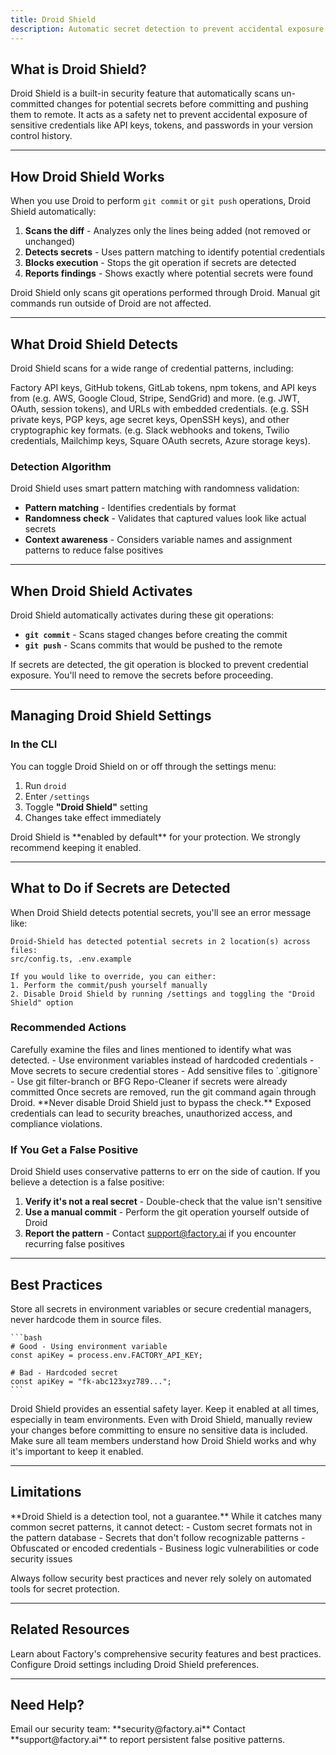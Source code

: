 ```yaml
---
title: Droid Shield
description: Automatic secret detection to prevent accidental exposure of credentials in your git commits and pushes.
---
```


## What is Droid Shield?

Droid Shield is a built-in security feature that automatically scans un-committed changes for potential secrets before committing and pushing them to remote. It acts as a safety net to prevent accidental exposure of sensitive credentials like API keys, tokens, and passwords in your version control history.

---

## How Droid Shield Works

When you use Droid to perform `git commit` or `git push` operations, Droid Shield automatically:

1. **Scans the diff** - Analyzes only the lines being added (not removed or unchanged)
2. **Detects secrets** - Uses pattern matching to identify potential credentials
3. **Blocks execution** - Stops the git operation if secrets are detected
4. **Reports findings** - Shows exactly where potential secrets were found

<Note>
  Droid Shield only scans git operations performed through Droid. Manual git commands run outside of Droid are not affected.
</Note>

---

## What Droid Shield Detects

Droid Shield scans for a wide range of credential patterns, including:

<CardGroup cols={2}>
  <Card title="API Keys & Tokens" icon="key">
    Factory API keys, GitHub tokens, GitLab tokens, npm tokens, and API keys from (e.g. AWS, Google Cloud, Stripe, SendGrid) and more.
  </Card>
  <Card title="Authentication Credentials" icon="user-lock">
    (e.g. JWT, OAuth, session tokens), and URLs with embedded credentials.
  </Card>
  <Card title="Private Keys" icon="file-shield">
    (e.g. SSH private keys, PGP keys, age secret keys, OpenSSH keys), and other cryptographic key formats.
  </Card>
  <Card title="Service-Specific Secrets" icon="cloud">
    (e.g. Slack webhooks and tokens, Twilio credentials, Mailchimp keys, Square OAuth secrets, Azure storage keys).
  </Card>
</CardGroup>

### Detection Algorithm

Droid Shield uses smart pattern matching with randomness validation:

- **Pattern matching** - Identifies credentials by format
- **Randomness check** - Validates that captured values look like actual secrets
- **Context awareness** - Considers variable names and assignment patterns to reduce false positives

---

## When Droid Shield Activates

Droid Shield automatically activates during these git operations:

- **`git commit`** - Scans staged changes before creating the commit
- **`git push`** - Scans commits that would be pushed to the remote

<Warning>
  If secrets are detected, the git operation is blocked to prevent credential exposure. You'll need to remove the secrets before proceeding.
</Warning>

---

## Managing Droid Shield Settings

### In the CLI

You can toggle Droid Shield on or off through the settings menu:

1. Run `droid`
2. Enter `/settings`
3. Toggle **"Droid Shield"** setting
4. Changes take effect immediately

<Info>
  Droid Shield is **enabled by default** for your protection. We strongly recommend keeping it enabled.
</Info>

---

## What to Do if Secrets are Detected

When Droid Shield detects potential secrets, you'll see an error message like:

```
Droid-Shield has detected potential secrets in 2 location(s) across files:
src/config.ts, .env.example

If you would like to override, you can either:
1. Perform the commit/push yourself manually
2. Disable Droid Shield by running /settings and toggling the "Droid Shield" option
```

### Recommended Actions

<Steps>
  <Step title="Review the findings">
    Carefully examine the files and lines mentioned to identify what was detected.
  </Step>
  <Step title="Remove the secrets">
    - Use environment variables instead of hardcoded credentials
    - Move secrets to secure credential stores
    - Add sensitive files to `.gitignore`
    - Use git filter-branch or BFG Repo-Cleaner if secrets were already committed
  </Step>
  <Step title="Retry the operation">
    Once secrets are removed, run the git command again through Droid.
  </Step>
</Steps>

<Warning>
  **Never disable Droid Shield just to bypass the check.** Exposed credentials can lead to security breaches, unauthorized access, and compliance violations.
</Warning>

### If You Get a False Positive

Droid Shield uses conservative patterns to err on the side of caution. If you believe a detection is a false positive:

1. **Verify it's not a real secret** - Double-check that the value isn't sensitive
2. **Use a manual commit** - Perform the git operation yourself outside of Droid
3. **Report the pattern** - Contact support@factory.ai if you encounter recurring false positives

---

## Best Practices

<AccordionGroup>
  <Accordion title="Use environment variables">
    Store all secrets in environment variables or secure credential managers, never hardcode them in source files.
    
    ```bash
    # Good - Using environment variable
    const apiKey = process.env.FACTORY_API_KEY;
    
    # Bad - Hardcoded secret
    const apiKey = "fk-abc123xyz789...";
    ```
  </Accordion>
  
  <Accordion title="Keep Droid Shield enabled">
    Droid Shield provides an essential safety layer. Keep it enabled at all times, especially in team environments.
  </Accordion>
  
  <Accordion title="Review before committing">
    Even with Droid Shield, manually review your changes before committing to ensure no sensitive data is included.
  </Accordion>
  
  <Accordion title="Educate your team">
    Make sure all team members understand how Droid Shield works and why it's important to keep it enabled.
  </Accordion>
</AccordionGroup>

---

## Limitations

<Note>
  **Droid Shield is a detection tool, not a guarantee.** While it catches many common secret patterns, it cannot detect:
  - Custom secret formats not in the pattern database
  - Secrets that don't follow recognizable patterns
  - Obfuscated or encoded credentials
  - Business logic vulnerabilities or code security issues
  
  Always follow security best practices and never rely solely on automated tools for secret protection.
</Note>

---

## Related Resources

<CardGroup cols={2}>
  <Card title="Security Overview" icon="shield" href="/cli/account/security">
    Learn about Factory's comprehensive security features and best practices.
  </Card>
  <Card title="Settings" icon="gear" href="/cli/configuration/settings">
    Configure Droid settings including Droid Shield preferences.
  </Card>
</CardGroup>

---

## Need Help?

<CardGroup cols={2}>
  <Card title="Security Questions" icon="envelope">
    Email our security team: **security@factory.ai**
  </Card>
  <Card title="False Positives" icon="flag">
    Contact **support@factory.ai** to report persistent false positive patterns.
  </Card>
</CardGroup>
